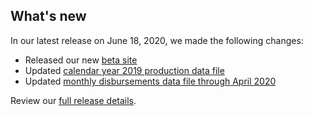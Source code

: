 ## What's new

In our latest release on June 18, 2020, we made the following changes:

- Released our new [beta site](https://beta-nrrd.app.cloud.gov)
- Updated [calendar year 2019 production data file](https://beta-nrrd.app.cloud.gov/downloads/production)
- Updated [monthly disbursements data file through April 2020](https://beta-nrrd.app.cloud.gov/downloads/disbursements-by-month)

Review our [full release details](https://github.com/ONRR/nrrd/releases).
